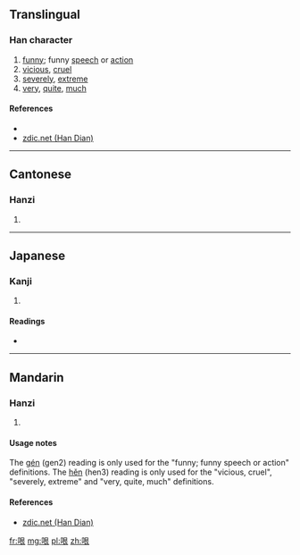 ==Translingual==

===Han character===
{{Han char|rn=30|rad=口|as=06|sn=9|four=6703<sub>2</sub>|canj=口日女 (RAV)|ids=⿰[[口]][[艮]]}}

# [[funny]]; funny [[speech]] or [[action]]
# [[vicious]], [[cruel]]
# [[severely]], [[extreme]]
# [[very]], [[quite]], [[much]]

====References====
* {{Han ref|kx=0189.271|dkj=03629|hdz=10623.090|uh=54CF|ud=21711|bh=CDFE|bd=52734}}
*[http://www.zdic.net/z/16/js/54CF.htm zdic.net (Han Dian)]

----

==Cantonese==

===Hanzi===
{{yue-hanzi|jyut=|y=gan1}}

# {{defn|lang=yue|sort=口06}}

----

==Japanese==

===Kanji===
{{ja-kanji|grade=|rs=口06}}

# {{defn|lang=ja|sort=口06}}

====Readings====
* {{ja-readings|on=[[こん]] (kon)|kun=}}

----

==Mandarin==

===Hanzi===
{{cmn-hanzi|pin=[[gén]] ([[gen2]]), [[hěn]] ([[hen3]])|wg=ken<sup>2</sup>, hen<sup>3</sup>}}

# {{defn|lang=cmn|sort=口06}}

====Usage notes====
The [[gén]] (gen2) reading is only used for the "funny; funny speech or action" definitions. The [[hěn]] (hen3) reading is only used for the "vicious, cruel", "severely, extreme" and "very, quite, much" definitions.

====References====
*[http://www.zdic.net/z/16/js/54CF.htm zdic.net (Han Dian)]

[[fr:哏]]
[[mg:哏]]
[[pl:哏]]
[[zh:哏]]